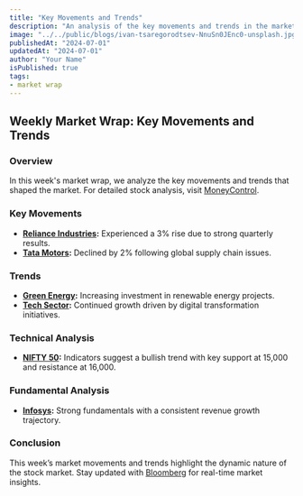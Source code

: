 ```yaml
---
title: "Key Movements and Trends"
description: "An analysis of the key movements and trends in the market over the past week."
image: "../../public/blogs/ivan-tsaregorodtsev-NnuSn0JEnc0-unsplash.jpg"
publishedAt: "2024-07-01"
updatedAt: "2024-07-01"
author: "Your Name"
isPublished: true
tags:
- market wrap
---
```


## Weekly Market Wrap: Key Movements and Trends

### Overview

In this week's market wrap, we analyze the key movements and trends that shaped the market. For detailed stock analysis, visit [MoneyControl](https://www.moneycontrol.com).

### Key Movements

- **[Reliance Industries](https://www.moneycontrol.com/india/stockpricequote/refineries/relianceindustries/RI):** Experienced a 3% rise due to strong quarterly results.
- **[Tata Motors](https://www.moneycontrol.com/india/stockpricequote/auto-carsjeeps/tatamotors/TM):** Declined by 2% following global supply chain issues.

### Trends

- **[Green Energy](https://www.iea.org/reports/renewables-2023):** Increasing investment in renewable energy projects.
- **[Tech Sector](https://www.nasscom.in/knowledge-center/publications):** Continued growth driven by digital transformation initiatives.

### Technical Analysis

- **[NIFTY 50](https://www.investing.com/indices/s-p-cnx-nifty-technical):** Indicators suggest a bullish trend with key support at 15,000 and resistance at 16,000.

### Fundamental Analysis

- **[Infosys](https://www.researchgate.net/publication/335943859_Infosys_Limited_Annual_Report):** Strong fundamentals with a consistent revenue growth trajectory.

### Conclusion

This week’s market movements and trends highlight the dynamic nature of the stock market. Stay updated with [Bloomberg](https://www.bloomberg.com/markets) for real-time market insights.
